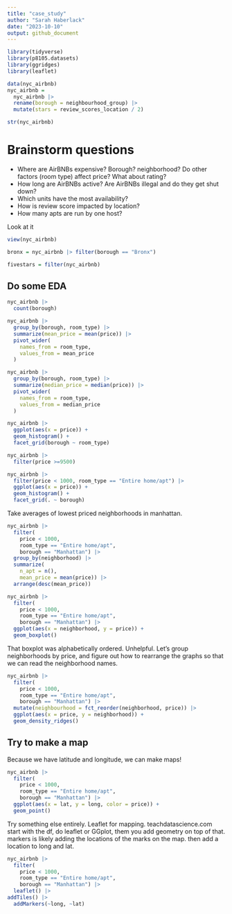 ```yaml
---
title: "case_study"
author: "Sarah Haberlack"
date: "2023-10-10"
output: github_document
---
```


```r
library(tidyverse)
library(p8105.datasets)
library(ggridges)
library(leaflet)

data(nyc_airbnb)
nyc_airbnb =
  nyc_airbnb |> 
  rename(borough = neighbourhood_group) |> 
  mutate(stars = review_scores_location / 2)
```

```r
str(nyc_airbnb)
```

# Brainstorm questions
- Where are AirBNBs expensive?
  Borough? neighborhood?
  Do other factors (room type) affect price? What about rating?
- How long are AirBNBs active?
  Are AirBNBs illegal and do they get shut down?
- Which units have the most availability?
- How is review score impacted by location?
- How many apts are run by one host?

Look at it
```r
view(nyc_airbnb)

bronx = nyc_airbnb |> filter(borough == "Bronx")

fivestars = filter(nyc_airbnb)

```
 
## Do some EDA
```r
nyc_airbnb |> 
  count(borough)

nyc_airbnb |> 
  group_by(borough, room_type) |> 
  summarize(mean_price = mean(price)) |> 
  pivot_wider(
    names_from = room_type,
    values_from = mean_price
  )
```

```r
nyc_airbnb |> 
  group_by(borough, room_type) |> 
  summarize(median_price = median(price)) |> 
  pivot_wider(
    names_from = room_type,
    values_from = median_price
  )
```

```r
nyc_airbnb |> 
  ggplot(aes(x = price)) +
  geom_histogram() +
  facet_grid(borough ~ room_type)
```

```r
nyc_airbnb |> 
  filter(price >=9500)
```

```r
nyc_airbnb |> 
  filter(price < 1000, room_type == "Entire home/apt") |> 
  ggplot(aes(x = price)) +
  geom_histogram() +
  facet_grid(. ~ borough)
```

Take averages of lowest priced neighborhoods in manhattan.
```r
nyc_airbnb |> 
  filter(
    price < 1000,
    room_type == "Entire home/apt",
    borough == "Manhattan") |> 
  group_by(neighborhood) |> 
  summarize(
    n_apt = n(),
    mean_price = mean(price)) |> 
  arrange(desc(mean_price))
```


```r
nyc_airbnb |> 
  filter(
    price < 1000,
    room_type == "Entire home/apt",
    borough == "Manhattan") |>
  ggplot(aes(x = neighborhood, y = price)) +
  geom_boxplot()
```

That boxplot was alphabetically ordered. Unhelpful. Let's group neighborhoods by price, and figure out how to rearrange the graphs so that we can read the neighborhood names.
```r
nyc_airbnb |> 
  filter(
    price < 1000,
    room_type == "Entire home/apt",
    borough == "Manhattan") |>
  mutate(neighbourhood = fct_reorder(neighborhood, price)) |> 
  ggplot(aes(x = price, y = neighborhood)) +
  geom_density_ridges()
```

## Try to make a map
Because we have latitude and longitude, we can make maps!

```r
nyc_airbnb |> 
  filter(
    price < 1000,
    room_type == "Entire home/apt",
    borough == "Manhattan") |>
  ggplot(aes(x = lat, y = long, color = price)) +
  geom_point()
```

Try something else entirely.
Leaflet for mapping. teachdatascience.com
start with the df,
do leaflet or GGplot,
them you add geometry on top of that.
markers is likely adding the locations of the marks on the map. 
then add a location to long and lat.

```r
nyc_airbnb |> 
  filter(
    price < 1000,
    room_type == "Entire home/apt",
    borough == "Manhattan") |>
  leaflet() |> 
addTiles() |> 
  addMarkers(~long, ~lat)
  
```

